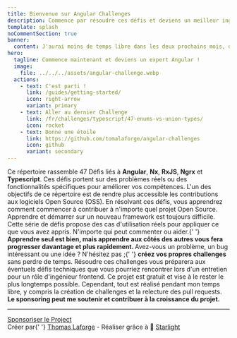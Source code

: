 ```yaml
---
title: Bienvenue sur Angular Challenges
description: Commence par résoudre ces défis et deviens un meilleur ingénieur FrontEnd Angular.
template: splash
noCommentSection: true
banner:
  content: J'aurai moins de temps libre dans les deux prochains mois, donc ne vous inquiétez pas si vos pull requests prennent du temps à être examinées.
hero:
  tagline: Commence maintenant et deviens un expert Angular !
  image:
    file: ../../../assets/angular-challenge.webp
  actions:
    - text: C'est parti !
      link: /guides/getting-started/
      icon: right-arrow
      variant: primary
    - text: Aller au dernier Challenge
      link: /fr/challenges/typescript/47-enums-vs-union-types/
      icon: rocket
    - text: Donne une étoile
      link: https://github.com/tomalaforge/angular-challenges
      icon: github
      variant: secondary
---
```



<CardGrid>
<Card title="47 Défis">
    Ce répertoire rassemble 47 Défis liés à <b>Angular</b>, <b>Nx</b>, <b>RxJS</b>, <b>Ngrx</b> et <b>Typescript</b>. Ces défis portent sur des problèmes réels ou des fonctionnalités spécifiques pour améliorer vos compétences.
</Card>

<Card title="Subscribe to get notify of latest challenges">
  <SubscriptionForm isNote={false} lang="fr" />
</Card>

<Card title="Devenir un Mainteneur OSS">
  L'un des objectifs de ce répertoire est de rendre plus accessible les
  contributions aux logiciels Open Source (OSS). En résolvant ces défis, vous
  apprendrez comment commencer à contribuer à n'importe quel projet Open Source.
</Card>

<Card title="Apprendre aux Côtés des Autres">
  Apprendre et démarrer sur un nouveau framework est toujours difficile. Cette
  série de défis propose des cas d'utilisation réels pour appliquer ce que vous
  avez appris. N'importe qui peut commenter ou aider.{' '}
  <b>
    Apprendre seul est bien, mais apprendre aux côtés des autres vous fera
    progresser davantage et plus rapidement.
  </b>
</Card>

<Card title="Contribuer">
  Avez-vous un problème, un bug intéressant ou une idée ? N'hésitez pas ;{' '}
  <b>créez vos propres challenges</b> sans perdre de temps.
</Card>

<Card title="Se Préparer pour les Entretiens">
  Résoudre ces challenges vous préparera aux éventuels défis techniques que vous
  pourriez rencontrer lors d'un entretien pour un rôle d'ingénieur frontend.
</Card>

<Card title="Sponsoring">
    Ce projet est gratuit et vise à le rester le plus longtemps possible. Cependant, tout est réalisé pendant mon temps libre, y compris la création de challenges et la relecture des pull requests. <b>Le sponsoring peut me soutenir et contribuer à la croissance du projet.</b>
</Card>
</CardGrid>

---

<div class="article-footer">
  <a href="https://github.com/sponsors/tomalaforge" alt="Sponsor link">
    <MyIcon name="fillHeart" size="1.2rem" color="white" />
    Sponsoriser le Project
  </a>
</div>

<div class="main-page-footer">
  Créer par{' '}
  <a href="https://github.com/tomalaforge?tab=repositories">Thomas Laforge</a> -
  Réaliser grâce à 🌟 <a href="https://starlight.astro.build/">Starlight</a>
</div>
